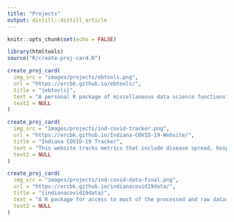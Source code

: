 ```yaml
---
title: "Projects"
output: distill::distill_article
---
```


```r
knitr::opts_chunk$set(echo = FALSE)

library(htmltools)
source("R/create-proj-card.R")
```


```r

create_proj_card(
  img_src = "images/projects/ebtools.png",
  url = "https://ercbk.github.io/ebtools/",
  title = "{ebtools}",
  text = "A personal R package of miscellaneous data science functions",
  text2 = NULL
)

create_proj_card(
  img_src = "images/projects/ind-covid-tracker.png",
  url = "https://ercbk.github.io/Indiana-COVID-19-Website/",
  title = "Indiana COVID-19 Tracker",
  text = "This website tracks metrics that include disease spread, hospital resources, social distancing, and age demographics",
  text2 = NULL
)

create_proj_card(
  img_src = "images/projects/ind-covid-data-final.png",
  url = "https://ercbk.github.io/indianacovid19data/",
  title = "{indianacovid19data}",
  text = "A R package for access to most of the processed and raw datasets from the Indiana COVID-19 Tracker project",
  text2 = NULL
)



```


